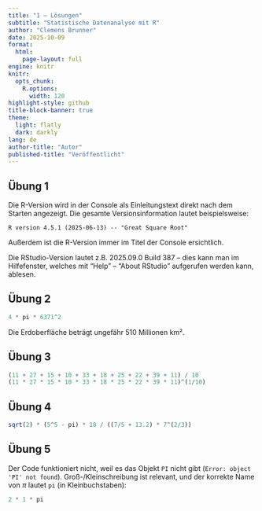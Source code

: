 ```yaml
---
title: "1 – Lösungen"
subtitle: "Statistische Datenanalyse mit R"
author: "Clemens Brunner"
date: 2025-10-09
format:
  html:
    page-layout: full
engine: knitr
knitr:
  opts_chunk: 
    R.options:
      width: 120
highlight-style: github
title-block-banner: true
theme:
  light: flatly
  dark: darkly
lang: de
author-title: "Autor"
published-title: "Veröffentlicht"
---
```


## Übung 1

Die R-Version wird in der Console als Einleitungstext direkt nach dem Starten angezeigt. Die gesamte Versionsinformation lautet beispielsweise:

```
R version 4.5.1 (2025-06-13) -- "Great Square Root"
```

Außerdem ist die R-Version immer im Titel der Console ersichtlich.

Die RStudio-Version lautet z.B. 2025.09.0 Build 387 – dies kann man im Hilfefenster, welches mit "Help" – "About RStudio" aufgerufen werden kann, ablesen.


## Übung 2

```r
4 * pi * 6371^2
```

Die Erdoberfläche beträgt ungefähr 510 Millionen km².


## Übung 3

```r
(11 + 27 + 15 + 10 + 33 + 18 + 25 + 22 + 39 + 11) / 10
(11 * 27 * 15 * 10 * 33 * 18 * 25 * 22 * 39 * 11)^(1/10)
```


## Übung 4

```r
sqrt(2) * (5^5 - pi) * 18 / ((7/5 + 13.2) * 7^(2/3))
```


## Übung 5

Der Code funktioniert nicht, weil es das Objekt `PI` nicht gibt (`Error: object 'PI' not found`). Groß-/Kleinschreibung ist relevant, und der korrekte Name von $\pi$ lautet `pi` (in Kleinbuchstaben):

```r
2 * 1 * pi
```
